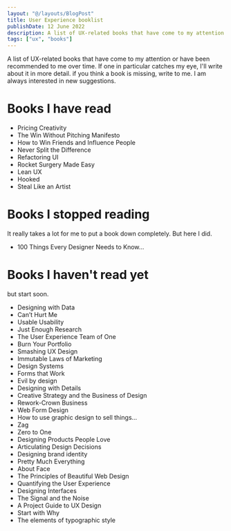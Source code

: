 ```yaml
---
layout: "@/layouts/BlogPost"
title: User Experience booklist
publishDate: 12 June 2022
description: A list of UX-related books that have come to my attention or have been recommended to me over time.
tags: ["ux", "books"]
---
```


A list of UX-related books that have come to my attention or have been recommended to me over time. If one in particular catches my eye, I'll write about it in more detail. if you think a book is missing, write to me. I am always interested in new suggestions. 


# Books I have read 

- Pricing Creativity 
- The Win Without Pitching Manifesto 
- How to Win Friends and Influence People 
- Never Split the Difference
- Refactoring UI 
- Rocket Surgery Made Easy 
- Lean UX 
- Hooked
- Steal Like an Artist 


# Books I stopped reading
It really takes a lot for me to put a book down completely. But here I did. 
- 100 Things Every Designer Needs to Know… 

# Books I haven't read yet
but start soon.
- Designing with Data 
- Can’t Hurt Me 
- Usable Usability 
- Just Enough Research 
- The User Experience Team of One 
- Burn Your Portfolio 
- Smashing UX Design 
- Immutable Laws of Marketing 
- Design Systems 
- Forms that Work
- Evil by design 
- Designing with Details 
- Creative Strategy and the Business of Design
- Rework-Crown Business
- Web Form Design 
- How to use graphic design to sell things… 
- Zag
- Zero to One 
- Designing Products People Love 
- Articulating Design Decisions 
- Designing brand identity 
- Pretty Much Everything 
- About Face 
- The Principles of Beautiful Web Design 
- Quantifying the User Experience 
- Designing Interfaces 
- The Signal and the Noise 
- A Project Guide to UX Design 
- Start with Why 
- The elements of typographic style
